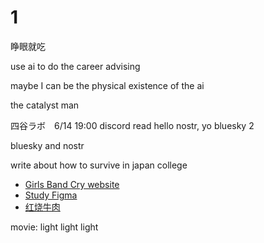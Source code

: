 # 1

睁眼就吃

use ai to do the career advising

maybe I can be the physical existence of the ai

the catalyst man



四谷ラボ　6/14 19:00 discord
read hello nostr, yo bluesky 2


bluesky and nostr

write about how to survive in japan college

- [Girls Band Cry website](./1project/gbc-website.mdx)
- [Study Figma](./1project/study-figma.mdx)
- [红烧牛肉](./2area/cooking.红烧牛肉.mdx)

movie: light light light
